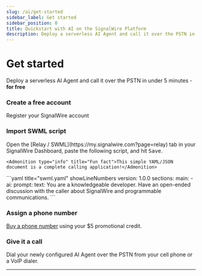 ```yaml
---
slug: /ai/get-started
sidebar_label: Get started
sidebar_position: 0
title: Quickstart with AI on the SignalWire Platform
description: Deploy a serverless AI Agent and call it over the PSTN in under 5 minutes - for free
---
```



# Get started

<Subtitle>Deploy a serverless AI Agent and call it over the PSTN in under 5 minutes - **for free**</Subtitle>

<Steps>

### Create a free account

Register your SignalWire account

### Import SWML script

<div class="row">
  <div class="col col--6">
    Open the [Relay / SWML](https://my.signalwire.com?page=relay) tab in your SignalWire Dashboard,
    paste the following script, and hit <kbd>Save</kbd>.

    <Admonition type="info" title="Fun fact">This simple YAML/JSON document is a complete calling application!</Admonition>
  </div>
  <div class="col col--6">
  ```yaml title="swml.yaml" showLineNumbers
  version: 1.0.0
  sections:
    main:
      - ai:
          prompt:
            text: You are a knowledgeable developer. Have an open-ended discussion with the caller about SignalWire and programmable communications.
  ```
  </div>
</div>

### Assign a phone number

[Buy a phone number](https://my.signalwire.com?page=relay) using your $5 promotional credit.

### Give it a call

Dial your newly configured AI Agent over the PSTN from your cell phone or a VoIP dialer.

</Steps>

---

<DocCardList />